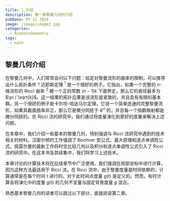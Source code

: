 ```yaml
---
title: 1.介绍
description: 第一章黎曼几何的介绍
pubDate: 07 12 2024
image: /image/image2.jpg
categories:
  - RiemannGeometry
tags:
  - math
---
```



## 黎曼几何介绍

在黎曼几何中，人们常常会问以下问题：给定对黎曼流形的曲率的限制，可以推导出什么拓扑条件？迈耶斯定理 ${ }^{1}$ 是一个很好的例子。它指出，如果一个完整的 $n$-维流形的 Ricci 曲率 ${ }^{2}$ 被一个正的常数 $(n-1) k$ 下面界定，那么它的直径最多为 $\pi / \sqrt{k}$。这一结果的拓扑后果是该流形是紧致的，并且具有有限的基本群。另一个很好的例子是卡尔坦-哈达马尔定理，它说一个简单连通的完整黎曼流形，如果其截面曲率非正，那么它是微分同胚于 $\mathbb{R}^{n}$ 的，并且每一个指数映射都是微分同胚的。在 Ricci 流的研究中，我们通过将度量演化到更好的度量来解决上述问题。

在本章中，我们介绍一些基本的黎曼几何，特别强调与 Ricci 流研究中遇到的技术相关的材料。汉密尔顿的工作强调了 Bochner 型公式、最大原理和逐点单调性公式。佩雷尔曼的最新工作将时空比较几何以及积分和逐点单调性公式引入了 Ricci 流的研究中。在这本书及其续集中，我们将学习上述技术。

本章讨论的计算技术将在后续章节中广泛使用。我们强调在局部坐标中进行计算，因为这种方法最适用于 Ricci 流。在 Ricci 流中，由于黎曼度量是时间依赖的，计算通常是在每个时间 $t$ 进行的，对于此时间点度量 $g(t)$ 是定义的。然而，有时计算会将演化中的度量 $g(t)$ 的几何不变量与固定背景度量 $\tilde{g}$ 混合。

熟悉基本黎曼几何的读者可以跳过以下部分，直接阅读第二章。

